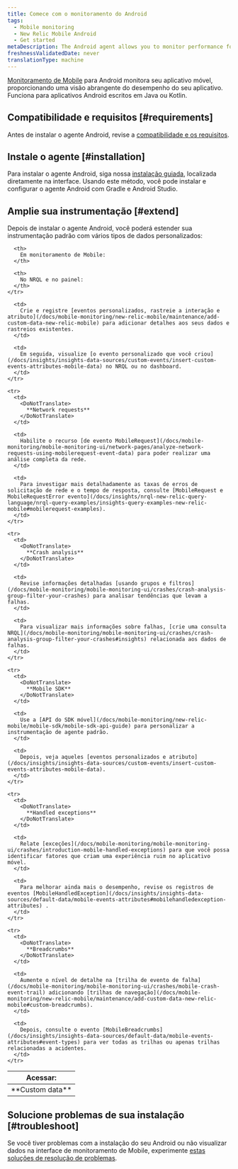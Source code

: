 ```yaml
---
title: Comece com o monitoramento do Android
tags:
  - Mobile monitoring
  - New Relic Mobile Android
  - Get started
metaDescription: The Android agent allows you to monitor performance for Android apps written using Java or Kotlin.
freshnessValidatedDate: never
translationType: machine
---
```


[Monitoramento de Mobile](/docs/mobile-monitoring/new-relic-mobile/getting-started/introduction-new-relic-mobile) para Android monitora seu aplicativo móvel, proporcionando uma visão abrangente do desempenho do seu aplicativo. Funciona para aplicativos Android escritos em Java ou Kotlin.

## Compatibilidade e requisitos [#requirements]

Antes de instalar o agente Android, revise a [compatibilidade e os requisitos](/docs/mobile-monitoring/new-relic-mobile-android/get-started/new-relic-android-compatibility-requirements/).

## Instale o agente [#installation]

Para instalar o agente Android, siga nossa [instalação guiada](https://onenr.io/02R5GVpaxQb), localizada diretamente na interface. Usando este método, você pode instalar e configurar o agente Android com Gradle e Android Studio.

## Amplie sua instrumentação [#extend]

Depois de instalar o agente Android, você poderá estender sua instrumentação padrão com vários tipos de dados personalizados:

<table>
  <thead>
    <tr>
      <th style={{ width: "150px" }}>
        Acessar:
      </th>

      <th>
        Em monitoramento de Mobile:
      </th>

      <th>
        No NRQL e no painel:
      </th>
    </tr>
  </thead>

  <tbody>
    <tr>
      <td>
        <DoNotTranslate>
          **Custom data**
        </DoNotTranslate>
      </td>

      <td>
        Crie e registre [eventos personalizados, rastreie a interação e atributo](/docs/mobile-monitoring/new-relic-mobile/maintenance/add-custom-data-new-relic-mobile) para adicionar detalhes aos seus dados e rastreios existentes.
      </td>

      <td>
        Em seguida, visualize [o evento personalizado que você criou](/docs/insights/insights-data-sources/custom-events/insert-custom-events-attributes-mobile-data) no NRQL ou no dashboard.
      </td>
    </tr>

    <tr>
      <td>
        <DoNotTranslate>
          **Network requests**
        </DoNotTranslate>
      </td>

      <td>
        Habilite o recurso [de evento MobileRequest](/docs/mobile-monitoring/mobile-monitoring-ui/network-pages/analyze-network-requests-using-mobilerequest-event-data) para poder realizar uma análise completa da rede.
      </td>

      <td>
        Para investigar mais detalhadamente as taxas de erros de solicitação de rede e o tempo de resposta, consulte [MobileRequest e MobileRequestError evento](/docs/insights/nrql-new-relic-query-language/nrql-query-examples/insights-query-examples-new-relic-mobile#mobilerequest-examples).
      </td>
    </tr>

    <tr>
      <td>
        <DoNotTranslate>
          **Crash analysis**
        </DoNotTranslate>
      </td>

      <td>
        Revise informações detalhadas [usando grupos e filtros](/docs/mobile-monitoring/mobile-monitoring-ui/crashes/crash-analysis-group-filter-your-crashes) para analisar tendências que levam a falhas.
      </td>

      <td>
        Para visualizar mais informações sobre falhas, [crie uma consulta NRQL](/docs/mobile-monitoring/mobile-monitoring-ui/crashes/crash-analysis-group-filter-your-crashes#insights) relacionada aos dados de falhas.
      </td>
    </tr>

    <tr>
      <td>
        <DoNotTranslate>
          **Mobile SDK**
        </DoNotTranslate>
      </td>

      <td>
        Use a [API do SDK móvel](/docs/mobile-monitoring/new-relic-mobile/mobile-sdk/mobile-sdk-api-guide) para personalizar a instrumentação de agente padrão.
      </td>

      <td>
        Depois, veja aqueles [eventos personalizados e atributo](/docs/insights/insights-data-sources/custom-events/insert-custom-events-attributes-mobile-data).
      </td>
    </tr>

    <tr>
      <td>
        <DoNotTranslate>
          **Handled exceptions**
        </DoNotTranslate>
      </td>

      <td>
        Relate [exceções](/docs/mobile-monitoring/mobile-monitoring-ui/crashes/introduction-mobile-handled-exceptions) para que você possa identificar fatores que criam uma experiência ruim no aplicativo móvel.
      </td>

      <td>
        Para melhorar ainda mais o desempenho, revise os registros de eventos [MobileHandledException](/docs/insights/insights-data-sources/default-data/mobile-events-attributes#mobilehandledexception-attributes) .
      </td>
    </tr>

    <tr>
      <td>
        <DoNotTranslate>
          **Breadcrumbs**
        </DoNotTranslate>
      </td>

      <td>
        Aumente o nível de detalhe na [trilha de evento de falha](/docs/mobile-monitoring/mobile-monitoring-ui/crashes/mobile-crash-event-trail) adicionando [trilhas de navegação](/docs/mobile-monitoring/new-relic-mobile/maintenance/add-custom-data-new-relic-mobile#custom-breadcrumbs).
      </td>

      <td>
        Depois, consulte o evento [MobileBreadcrumbs](/docs/insights/insights-data-sources/default-data/mobile-events-attributes#event-types) para ver todas as trilhas ou apenas trilhas relacionadas a acidentes.
      </td>
    </tr>
  </tbody>
</table>

## Solucione problemas de sua instalação [#troubleshoot]

Se você tiver problemas com a instalação do seu Android ou não visualizar dados na interface de monitoramento de Mobile, experimente [estas soluções de resolução de problemas](/docs/mobile-monitoring/new-relic-mobile-android/troubleshoot/no-data-appears-android).